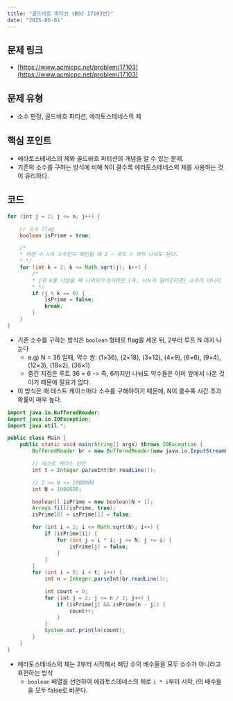 ```yaml
---
title: "골드바흐 파티션 (BOJ 17103번)"
date: "2025-06-01"
---
```


## 문제 링크
* [https://www.acmicpc.net/problem/17103](https://www.acmicpc.net/problem/17103)

## 문제 유형
* 소수 판정, 골드바흐 파티션, 에라토스테네스의 체

## 핵심 포인트
* 에라토스테네스의 체와 골드바흐 파티션의 개념을 알 수 있는 문제.
* 기존의 소수를 구하는 방식에 비해 N이 클수록 에라토스테네스의 체를 사용하는 것이 유리하다.

## 코드
```java
for (int j = 2; j <= n; j++) {

    // 소수 flag
    boolean isPrime = true;

    /*
    * 어떤 수 n이 소수인지 확인할 때 2 ~ 루트 n 까지 나눠도 된다.
    * */
    for (int k = 2; k <= Math.sqrt(j); k++) {
        /*
        * j와 k를 나눴을 때 나머지가 0이라면 (즉, 나누어 떨어진다면) 소수가 아니다
        * */
        if (j % k == 0) {
            isPrime = false;
            break;
        }
    }
}
```
* 기존 소수를 구하는 방식은 `boolean` 형태로 flag를 세운 뒤, 2부터 루트 N 까지 나눈다
  * e.g) N = 36 일때, 약수 쌍: (1×36), (2×18), (3×12), (4×9), (6×6), (9×4), (12×3), (18×2), (36×1)
  * 중간 지점은 루트 36 = 6 -> 즉, 6까지만 나눠도 약수들은 이미 앞에서 나온 것이기 때문에 필요가 없다.
* 이 방식은 매 테스트 케이스마다 소수를 구해야하기 때문에, N이 클수록 시간 초과 확률이 매우 높다.

```java
import java.io.BufferedReader;
import java.io.IOException;
import java.util.*;

public class Main {
    public static void main(String[] args) throws IOException {
        BufferedReader br = new BufferedReader(new java.io.InputStreamReader(System.in));

        // 테스트 케이스 선언
        int t = Integer.parseInt(br.readLine());

        // 2 <= N <= 1000000
        int N = 1000000;

        boolean[] isPrime = new boolean[N + 1];
        Arrays.fill(isPrime, true);
        isPrime[0] = isPrime[1] = false;

        for (int i = 2; i <= Math.sqrt(N); i++) {
            if (isPrime[i]) {
                for (int j = i * i; j <= N; j += i) {
                    isPrime[j] = false;
                }
            }
        }
        for (int i = 0; i < t; i++) {
            int n = Integer.parseInt(br.readLine());

            int count = 0;
            for (int j = 2; j <= n / 2; j++) {
                if (isPrime[j] && isPrime[n - j]) {
                    count++;
                }
            }
            System.out.println(count);
        }
    }
}
```
* 에라토스테네스의 체는 2부터 시작해서 해당 수의 배수들을 모두 소수가 아니라고 표현하는 방식
  * `boolean` 배열을 선언하여 에라토스테네스의 체로 `i * i`부터 시작, i의 배수들을 모두 false로 바꾼다.